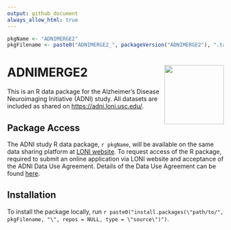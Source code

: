 ```yaml
---
output: github_document
always_allow_html: true
---
```


<!-- README.md is generated from README.Rmd. Please edit that file -->
<!-- R package versioning: first two digits are for code; last digit is data release number  -->

```r
pkgName <- "ADNIMERGE2"
pkgFilename <- paste0("ADNIMERGE2_", packageVersion("ADNIMERGE2"), ".tar.gz")
```

# ADNIMERGE2 <a href="https://adni.loni.usc.edu/"><img src="man/figures/logo.png" align="right" height="138" /></a>

This is an R data package for the Alzheimer's Disease Neuroimaging Initiative (ADNI) study. All datasets are included as shared on <https://adni.loni.usc.edu/>.

## Package Access

The ADNI study R data package, `r pkgName`, will be available on the same data sharing platform at [LONI website](https://adni.loni.usc.edu/). To request access of the R package, required to submit an online application via LONI website and acceptance of the ADNI Data Use Agreement. Details of the Data Use Agreement can be found [here](https://adni.loni.usc.edu/wp-content/uploads/how_to_apply/ADNI_Data_Use_Agreement.pdf).

## Installation 

To install the package locally, run ``r paste0("install.packages(\"path/to/", pkgFilename, "\", repos = NULL, type = \"source\")")``.